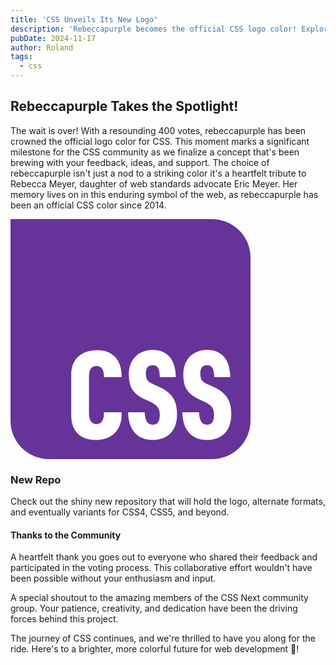 ```yaml
---
title: 'CSS Unveils Its New Logo'
description: 'Rebeccapurple becomes the official CSS logo color! Explore the new repo for formats and future variants, including CSS4, CSS5, and beyond. 💜'
pubDate: 2024-11-17
author: Roland
tags: 
  - css
---
```



## Rebeccapurple Takes the Spotlight!
The wait is over! With a resounding 400 votes, rebeccapurple has been crowned the official logo color for CSS. This moment marks a significant milestone for the CSS community as we finalize a concept that's been brewing with your feedback, ideas, and support. The choice of rebeccapurple isn't just a nod to a striking color it's a heartfelt tribute to Rebecca Meyer, daughter of web standards advocate Eric Meyer. Her memory lives on in this enduring symbol of the web, as rebeccapurple has been an official CSS color since 2014.

<svg xmlns="http://www.w3.org/2000/svg" width="clamp(15rem, 40vw, 30rem)" height="clamp(15rem, 40vw, 30rem)" viewBox="0 0 1000 1000" role="img" aria-labelledby="css-logo-title css-logo-description">
  <title id="css-logo-title">CSS Logo</title>
  <desc id="css-logo-description">A purple square with rounded corners and the letters CSS inside in white</desc>
  <path fill="#639" d="M0 0H840A160 160 0 0 1 1000 160V840A160 160 0 0 1 840 1000H160A160 160 0 0 1 0 840V0Z"/>
  <path fill="#fff" d="M253 817V649c0-67 43-103 108-103 64-1 104 41 102 112h-74c2-27-10-47-30-46-25 0-32 17-32 49v146c0 31 10 46 32 47 23 0 32-23 30-49h74c4 73-42 116-107 115-63 0-103-35-103-103Zm237-12h69c1 32 11 52 33 52s30-13 30-43c0-25-11-39-38-52l-26-12c-46-22-65-49-65-103 0-60 38-102 100-102s95 43 96 113h-67c0-29-6-49-28-49-20 0-30 10-30 35s9 35 33 45l24 11c51 24 73 55 73 113 0 69-39 107-103 107s-100-44-101-115Zm226 0h70c0 32 11 52 32 52s30-13 30-43c0-25-10-39-38-52l-26-12c-46-22-64-49-64-103 0-60 37-102 100-102s94 43 96 113h-67c-1-29-7-49-29-49-20 0-29 10-29 35s8 35 32 45l25 11c50 24 72 55 72 113 0 69-39 107-103 107s-100-44-101-115Z"/>
</svg>

### New Repo
Check out the <Link as='a' href="https://github.com/CSS-Next/logo.css" target="blank">shiny new repository</Link> that will hold the logo, alternate formats, and eventually <Link as='a' href='https://github.com/CSS-Next/logo.css/issues/11' target="blank">variants for CSS4, CSS5, and beyond</Link>.

#### Thanks to the Community
A heartfelt thank you goes out to everyone who shared their feedback and participated in the voting process. This collaborative effort wouldn't have been possible without your enthusiasm and input.

A special shoutout to the <Link as='a' href="https://github.com/orgs/CSS-Next/people" target="blank">amazing members</Link> of the CSS Next community group. Your patience, creativity, and dedication have been the driving forces behind this project.

The journey of CSS continues, and we're thrilled to have you along for the ride. Here's to a brighter, more colorful future for web development 💜!